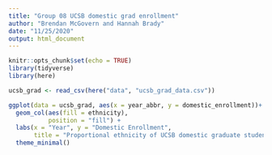 ```yaml
---
title: "Group 08 UCSB domestic grad enrollment"
author: "Brendan McGovern and Hannah Brady"
date: "11/25/2020"
output: html_document
---
```


```r
knitr::opts_chunk$set(echo = TRUE)
library(tidyverse)
library(here)
```

```r
ucsb_grad <- read_csv(here("data", "ucsb_grad_data.csv"))
```

```r
ggplot(data = ucsb_grad, aes(x = year_abbr, y = domestic_enrollment))+
  geom_col(aes(fill = ethnicity),
           position = "fill") + 
  labs(x = "Year", y = "Domestic Enrollment",
       title = "Proportional ethnicity of UCSB domestic graduate students, 2008-2019")+
  theme_minimal()
```

